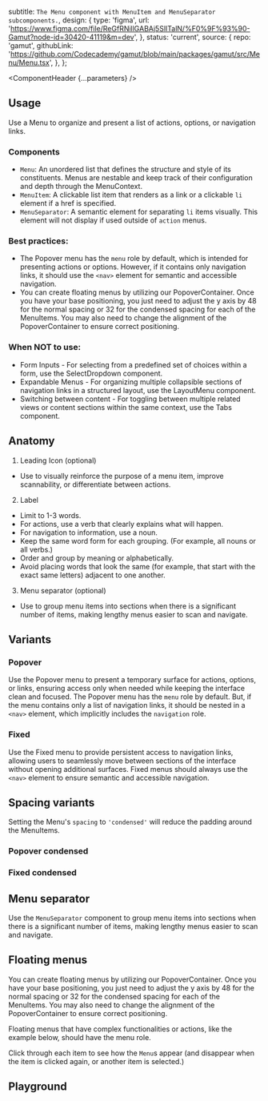 


  subtitle: `The Menu component with MenuItem and MenuSeparator subcomponents.`,
  design: {
    type: 'figma',
    url: 'https://www.figma.com/file/ReGfRNillGABAj5SlITalN/%F0%9F%93%90-Gamut?node-id=30420-41119&m=dev',
  },
  status: 'current',
  source: {
    repo: 'gamut',
    githubLink:
      'https://github.com/Codecademy/gamut/blob/main/packages/gamut/src/Menu/Menu.tsx',
  },
};

<Meta of={MenuStories} />

<ComponentHeader {...parameters} />

## Usage

Use a Menu to organize and present a list of actions, options, or navigation links.

### Components

- `Menu`: An unordered list that defines the structure and style of its constituents. Menus are nestable and keep track of their configuration and depth through the MenuContext.
- `MenuItem`: A clickable list item that renders as a link or a clickable `li` element if a href is specified.
- `MenuSeparator`: A semantic element for separating `li` items visually. This element will not display if used outside of `action` menus.

### Best practices:

- The Popover menu has the `menu` role by default, which is intended for presenting actions or options. However, if it contains only navigation links, it should use the `<nav>` element for semantic and accessible navigation.
- You can create floating menus by utilizing our <LinkTo id="Atoms/PopoverContainer">PopoverContainer</LinkTo>. Once you have your base positioning, you just need to adjust the y axis by 48 for the normal spacing or 32 for the condensed spacing for each of the MenuItems. You may also need to change the alignment of the PopoverContainer to ensure correct positioning.

### When NOT to use:

- Form Inputs - For selecting from a predefined set of choices within a form, use the SelectDropdown component.
- Expandable Menus - For organizing multiple collapsible sections of navigation links in a structured layout, use the LayoutMenu component.
- Switching between content - For toggling between multiple related views or content sections within the same context, use the Tabs component.

## Anatomy

<ImageWrapper src="./molecules/menuAnatomy.png" alt="Menu Anatomy diagram"/>

1. Leading Icon (optional)

- Use to visually reinforce the purpose of a menu item, improve scannability, or differentiate between actions.

2. Label

- Limit to 1-3 words.
- For actions, use a verb that clearly explains what will happen.
- For navigation to information, use a noun.
- Keep the same word form for each grouping. (For example, all nouns or all verbs.)
- Order and group by meaning or alphabetically.
- Avoid placing words that look the same (for example, that start with the exact same letters) adjacent to one another.

3. Menu separator (optional)

- Use to group menu items into sections when there is a significant number of items, making lengthy menus easier to scan and navigate.

## Variants

### Popover

Use the Popover menu to present a temporary surface for actions, options, or links, ensuring access only when needed while keeping the interface clean and focused. The Popover menu has the `menu` role by default.  But, if the menu contains only a list of navigation links, it should be nested in a `<nav>` element, which implicitly includes the `navigation` role.

<Canvas of={MenuStories.Popover} />

### Fixed

Use the Fixed menu to provide persistent access to navigation links, allowing users to seamlessly move between sections of the interface without opening additional surfaces. Fixed menus should always use the `<nav>` element to ensure semantic and accessible navigation.

<Canvas of={MenuStories.Fixed} />

## Spacing variants

Setting the Menu's `spacing` to `'condensed'` will reduce the padding around the MenuItems.

### Popover condensed

<Canvas of={MenuStories.PopoverCondensed} />

### Fixed condensed

<Canvas of={MenuStories.FixedCondensed} />

## Menu separator

Use the `MenuSeparator` component to group menu items into sections when there is a significant number of items, making lengthy menus easier to scan and navigate.

<Canvas of={MenuStories.PopoverMenuSeparator} />
<Canvas of={MenuStories.FixedMenuSeparator} />

## Floating menus

You can create floating menus by utilizing our <LinkTo id="Atoms/PopoverContainer">PopoverContainer</LinkTo>. Once you have your base positioning, you just need to adjust the y axis by 48 for the normal spacing or 32 for the condensed spacing for each of the MenuItems. You may also need to change the alignment of the PopoverContainer to ensure correct positioning.

Floating menus that have complex functionalities or actions, like the example below, should have the menu role.

Click through each item to see how the `Menu`s appear (and disappear when the item is clicked again, or another item is selected.)

<Canvas of={MenuStories.FloatingMenuExample} />

## Playground

<Canvas sourceState="shown" of={MenuStories.Default} />

<Controls />
